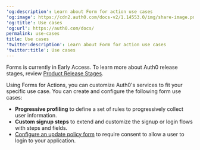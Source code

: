 ---
'og:description': Learn about Form for action use cases
'og:image': https://cdn2.auth0.com/docs-v2/1.14553.0/img/share-image.png
'og:title': Use cases
'og:url': https://auth0.com/docs/
permalink: use-cases
title: Use cases
'twitter:description': Learn about Form for action use cases
'twitter:title': Use cases
---
<Warning>

Forms is currently in Early Access. To learn more about Auth0 release stages, review [Product Release Stages](/docs/troubleshoot/product-lifecycle/product-release-stages).

</Warning>

Using Forms for Actions, you can customize Auth0's services to fit your specific use case.
You can create and configure the following form use cases:

* **Progressive profiling** to define a set of rules to progressively collect user information.
* **Custom signup steps** to extend and customize the signup or login flows with steps and fields.
* [Configure an update policy form](https://sus.auth0.com/docs/contentful/7ZaefQOyKukQKq8p31lTS) to require consent to allow a user to login to your application.